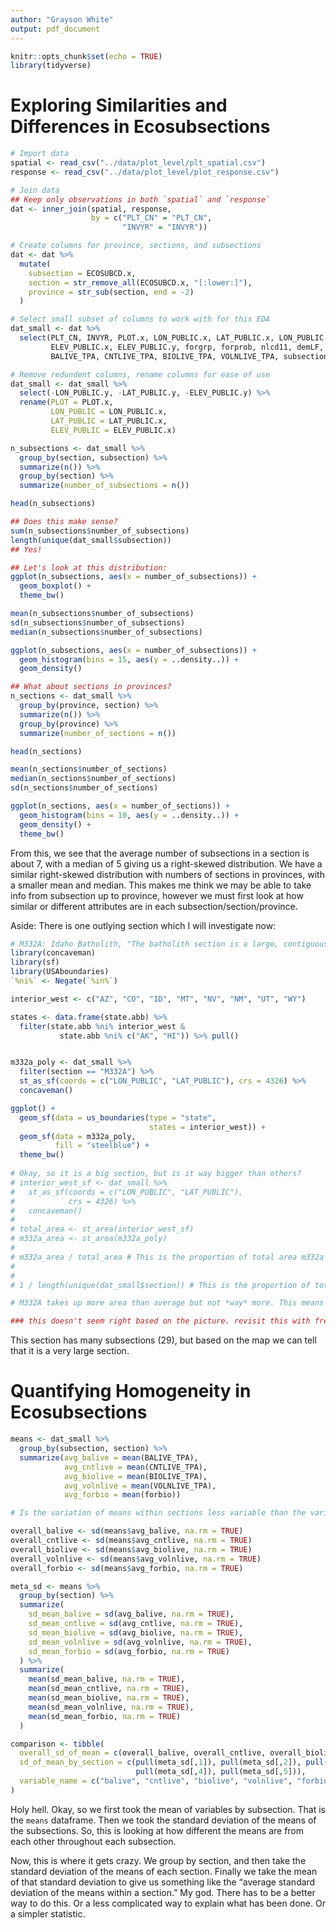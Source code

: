 ```yaml
---
author: "Grayson White"
output: pdf_document
---
```


```r
knitr::opts_chunk$set(echo = TRUE)
library(tidyverse)
```

# Exploring Similarities and Differences in Ecosubsections

```r
# Import data
spatial <- read_csv("../data/plot_level/plt_spatial.csv")
response <- read_csv("../data/plot_level/plot_response.csv")

# Join data
## Keep only observations in both `spatial` and `response`
dat <- inner_join(spatial, response, 
                  by = c("PLT_CN" = "PLT_CN",
                         "INVYR" = "INVYR"))

# Create columns for province, sections, and subsections
dat <- dat %>%
  mutate(
    subsection = ECOSUBCD.x,
    section = str_remove_all(ECOSUBCD.x, "[:lower:]"),
    province = str_sub(section, end = -2)
  )

# Select small subset of columns to work with for this EDA
dat_small <- dat %>%
  select(PLT_CN, INVYR, PLOT.x, LON_PUBLIC.x, LAT_PUBLIC.x, LON_PUBLIC.y, LAT_PUBLIC.y,
         ELEV_PUBLIC.x, ELEV_PUBLIC.y, forgrp, forprob, nlcd11, demLF, evtLF, forbio,
         BALIVE_TPA, CNTLIVE_TPA, BIOLIVE_TPA, VOLNLIVE_TPA, subsection, section, province)

# Remove redundent columns, rename columns for ease of use
dat_small <- dat_small %>%
  select(-LON_PUBLIC.y, -LAT_PUBLIC.y, -ELEV_PUBLIC.y) %>%
  rename(PLOT = PLOT.x,
         LON_PUBLIC = LON_PUBLIC.x,
         LAT_PUBLIC = LAT_PUBLIC.x,
         ELEV_PUBLIC = ELEV_PUBLIC.x)
```

```r
n_subsections <- dat_small %>%
  group_by(section, subsection) %>%
  summarize(n()) %>%
  group_by(section) %>%
  summarize(number_of_subsections = n())

head(n_subsections)

## Does this make sense?
sum(n_subsections$number_of_subsections)
length(unique(dat_small$subsection))
## Yes!

## Let's look at this distribution:
ggplot(n_subsections, aes(x = number_of_subsections)) +
  geom_boxplot() +
  theme_bw()

mean(n_subsections$number_of_subsections)
sd(n_subsections$number_of_subsections)
median(n_subsections$number_of_subsections)

ggplot(n_subsections, aes(x = number_of_subsections)) +
  geom_histogram(bins = 15, aes(y = ..density..)) +
  geom_density()

## What about sections in provinces?
n_sections <- dat_small %>%
  group_by(province, section) %>%
  summarize(n()) %>%
  group_by(province) %>%
  summarize(number_of_sections = n())

head(n_sections)

mean(n_sections$number_of_sections)
median(n_sections$number_of_sections)
sd(n_sections$number_of_sections)

ggplot(n_sections, aes(x = number_of_sections)) +
  geom_histogram(bins = 10, aes(y = ..density..)) +
  geom_density() +
  theme_bw()
```


From this, we see that the average number of subsections in a section is about 7, with a median of 5 giving us a right-skewed distribution. We have a similar right-skewed distribution with numbers of sections in provinces, with a smaller mean and median. This makes me think we may be able to take info from subsection up to province, however we must first look at how similar or different attributes are in each subsection/section/province. 

Aside: There is one outlying section which I will investigate now:

```r
# M332A: Idaho Batholith, "The batholith section is a large, contiguous uplifted area of granitic plutons characterized by large, mountain masses and basin areas. Soils formed in gruss, loess, and volcanic ash. Part of the section is deeply cut by the Idaho canyonlands."
library(concaveman)
library(sf)
library(USAboundaries)
`%ni%` <- Negate(`%in%`)

interior_west <- c("AZ", "CO", "ID", "MT", "NV", "NM", "UT", "WY")

states <- data.frame(state.abb) %>%
  filter(state.abb %ni% interior_west &
           state.abb %ni% c("AK", "HI")) %>% pull()


m332a_poly <- dat_small %>%
  filter(section == "M332A") %>%
  st_as_sf(coords = c("LON_PUBLIC", "LAT_PUBLIC"), crs = 4326) %>%
  concaveman()

ggplot() +
  geom_sf(data = us_boundaries(type = "state",
                               states = interior_west)) +
  geom_sf(data = m332a_poly,
          fill = "steelblue") +
  theme_bw()
  
# Okay, so it is a big section, but is it way bigger than others?
# interior_west_sf <- dat_small %>%
#   st_as_sf(coords = c("LON_PUBLIC", "LAT_PUBLIC"),
#            crs = 4326) %>%
#   concaveman()
# 
# total_area <- st_area(interior_west_sf)
# m332a_area <- st_area(m332a_poly)
# 
# m332a_area / total_area # This is the proportion of total area m332a takes up
# 
# 
# 1 / length(unique(dat_small$section)) # This is the proportion of total area an "average" section would take up

# M332A takes up more area than average but not *way* more. This means that it likely has some small subsections. 

### this doesn't seem right based on the picture. revisit this with fresh eyes tomorrow. 
```

This section has many subsections (29), but based on the map we can tell that it is a very large section. 


# Quantifying Homogeneity in Ecosubsections

```r
means <- dat_small %>%
  group_by(subsection, section) %>%
  summarize(avg_balive = mean(BALIVE_TPA),
            avg_cntlive = mean(CNTLIVE_TPA),
            avg_biolive = mean(BIOLIVE_TPA),
            avg_volnlive = mean(VOLNLIVE_TPA),
            avg_forbio = mean(forbio))

# Is the variation of means within sections less variable than the variation of means overall?

overall_balive <- sd(means$avg_balive, na.rm = TRUE)
overall_cntlive <- sd(means$avg_cntlive, na.rm = TRUE)
overall_biolive <- sd(means$avg_biolive, na.rm = TRUE)
overall_volnlive <- sd(means$avg_volnlive, na.rm = TRUE)
overall_forbio <- sd(means$avg_forbio, na.rm = TRUE)

meta_sd <- means %>%
  group_by(section) %>%
  summarize(
    sd_mean_balive = sd(avg_balive, na.rm = TRUE),
    sd_mean_cntlive = sd(avg_cntlive, na.rm = TRUE),
    sd_mean_biolive = sd(avg_biolive, na.rm = TRUE),
    sd_mean_volnlive = sd(avg_volnlive, na.rm = TRUE),
    sd_mean_forbio = sd(avg_forbio, na.rm = TRUE)
  ) %>%
  summarize(
    mean(sd_mean_balive, na.rm = TRUE),
    mean(sd_mean_cntlive, na.rm = TRUE),
    mean(sd_mean_biolive, na.rm = TRUE),
    mean(sd_mean_volnlive, na.rm = TRUE),
    mean(sd_mean_forbio, na.rm = TRUE)
  ) 

comparison <- tibble(
  overall_sd_of_mean = c(overall_balive, overall_cntlive, overall_biolive, overall_volnlive, overall_forbio),
  sd_of_mean_by_section = c(pull(meta_sd[,1]), pull(meta_sd[,2]), pull(meta_sd[,3]),
                            pull(meta_sd[,4]), pull(meta_sd[,5])),
  variable_name = c("balive", "cntlive", "biolive", "volnlive", "forbio")
)
```

Holy hell. Okay, so we first took the mean of variables by subsection. That is the `means` dataframe. Then we took the standard deviation of the means of the subsections. So, this is looking at how different the means are from each other throughout each subsection. 

Now, this is where it gets crazy. We group by section, and then take the standard deviation of the means of each section. Finally we take the mean of that standard deviation to give us something like the "average standard deviation of the means within a section." My god. There has to be a better way to do this. Or a less complicated way to explain what has been done. Or a simpler statistic. 


